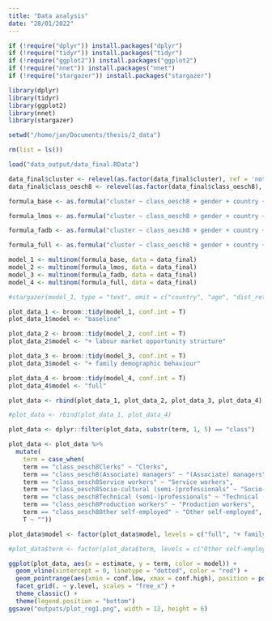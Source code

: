 ```yaml
---
title: "Data analysis"
date: "28/01/2022"
---
```


```r
if (!require("dplyr")) install.packages("dplyr")
if (!require("tidyr")) install.packages("tidyr")
if (!require("ggplot2")) install.packages("ggplot2")
if (!require("nnet")) install.packages("nnet")
if (!require("stargazer")) install.packages("stargazer")

library(dplyr)
library(tidyr)
library(ggplot2)
library(nnet)
library(stargazer)

setwd("/home/jan/Documents/thesis/2_data")

rm(list = ls())

load("data_output/data_final.RData")
```

```r
data_final$cluster <- relevel(as.factor(data_final$cluster), ref = 'not_retired')
data_final$class_oesch8 <- relevel(as.factor(data_final$class_oesch8), ref = 'Production workers')

formula_base <- as.formula("cluster ~ class_oesch8 + gender + country + age + dist_retage + ill_health")

formula_lmos <- as.formula("cluster ~ class_oesch8 + gender + country + age + dist_retage + ill_health + employed_years + education_years + macro_unemp_gender")

formula_fadb <- as.formula("cluster ~ class_oesch8 + gender + country + age + dist_retage + ill_health + family_status + nchildren")

formula_full <- as.formula("cluster ~ class_oesch8 + gender + country + age + dist_retage + ill_health + employed_years + education_years + macro_unemp_gender + family_status + nchildren")

model_1 <- multinom(formula_base, data = data_final)
model_2 <- multinom(formula_lmos, data = data_final)
model_3 <- multinom(formula_fadb, data = data_final)
model_4 <- multinom(formula_full, data = data_final)
```

```r
#stargazer(model_1, type = "text", omit = c("country", "age", "dist_retage"))
```

```r
plot_data_1 <- broom::tidy(model_1, conf.int = T)
plot_data_1$model <- "baseline"

plot_data_2 <- broom::tidy(model_2, conf.int = T)
plot_data_2$model <- "+ labour market opportunity structure"

plot_data_3 <- broom::tidy(model_3, conf.int = T)
plot_data_3$model <- "+ family demographic behaviour"

plot_data_4 <- broom::tidy(model_4, conf.int = T)
plot_data_4$model <- "full"

plot_data <- rbind(plot_data_1, plot_data_2, plot_data_3, plot_data_4)

#plot_data <- rbind(plot_data_1, plot_data_4)

plot_data <- dplyr::filter(plot_data, substr(term, 1, 5) == "class")

plot_data <- plot_data %>%
  mutate(
    term = case_when(
    term == "class_oesch8Clerks" ~ "Clerks",
    term == "class_oesch8(Associate) managers" ~ "(Associate) managers",
    term == "class_oesch8Service workers" ~ "Service workers",
    term == "class_oesch8Socio-cultural (semi-)professionals" ~ "Socio-cultural (semi-)professionals",
    term == "class_oesch8Technical (semi-)professionals" ~ "Technical (semi-)professionals",
    term == "class_oesch8Production workers" ~ "Production workers",
    term == "class_oesch8Other self-employed" ~ "Other self-employed",
    T ~ ""))

plot_data$model <- factor(plot_data$model, levels = c("full", "+ family demographic behaviour", "+ labour market opportunity structure", "baseline"))

#plot_data$term <- factor(plot_data$term, levels = c("Other self-employed", "Technical (semi-)professionals", "(Associate) managers", "Clerks", "Socio-cultural (semi-)professionals", "Service workers"))

ggplot(plot_data, aes(x = estimate, y = term, color = model)) +
  geom_vline(xintercept = 0, linetype = "dotted", color = "red") +
  geom_pointrange(aes(xmin = conf.low, xmax = conf.high), position = position_dodge(width = 0.5)) +
  facet_grid(. ~ y.level, scales = "free_x") +
  theme_classic() +
  theme(legend.position = "bottom")
ggsave("outputs/plot_reg1.png", width = 12, height = 6)
```

```r
```